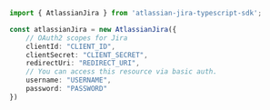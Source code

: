 ```typescript index.ts
import { AtlassianJira } from 'atlassian-jira-typescript-sdk';

const atlassianJira = new AtlassianJira({
    // OAuth2 scopes for Jira
    clientId: "CLIENT_ID",
    clientSecret: "CLIENT_SECRET",
    redirectUri: "REDIRECT_URI",
    // You can access this resource via basic auth.
    username: "USERNAME",
    password: "PASSWORD"
})
```